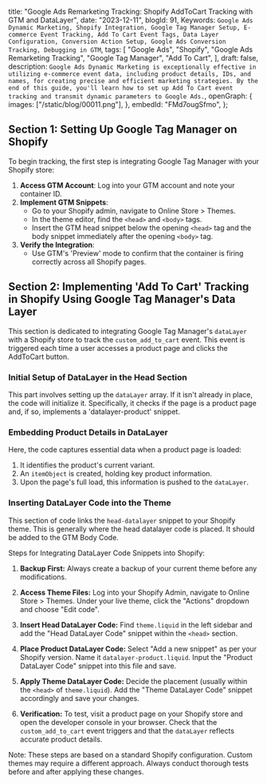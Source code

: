   title: "Google Ads Remarketing Tracking: Shopify AddToCart Tracking with GTM and DataLayer",
  date: "2023-12-11",
  blogId: 91,
  Keywords: `Google Ads Dynamic Marketing, Shopify Integration, Google Tag Manager Setup, E-commerce Event Tracking, Add To Cart Event Tags, Data Layer Configuration, Conversion Action Setup, Google Ads Conversion Tracking, Debugging in GTM`,
  tags: [
    "Google Ads",
    "Shopify",
    "Google Ads Remarketing Tracking",
    "Google Tag Manager",
    "Add To Cart",
  ],
  draft: false,
  description: `Google Ads Dynamic Marketing is exceptionally effective in utilizing e-commerce event data, including product details, IDs, and names, for creating precise and efficient marketing strategies. By the end of this guide, you'll learn how to set up Add To Cart event tracking and transmit dynamic parameters to Google Ads.`,
  openGraph: {
    images: ["/static/blog/00011.png"],
  },
  embedId: "FMd7ougSfmo",
};

## Section 1: Setting Up Google Tag Manager on Shopify

To begin tracking, the first step is integrating Google Tag Manager with your Shopify store:

1. **Access GTM Account**: Log into your GTM account and note your container ID.
2. **Implement GTM Snippets**:
   - Go to your Shopify admin, navigate to Online Store > Themes.
   - In the theme editor, find the `<head>` and `<body>` tags.
   - Insert the GTM head snippet below the opening `<head>` tag and the body snippet immediately after the opening `<body>` tag.
3. **Verify the Integration**:
   - Use GTM's 'Preview' mode to confirm that the container is firing correctly across all Shopify pages.

## Section 2: Implementing 'Add To Cart' Tracking in Shopify Using Google Tag Manager's Data Layer

This section is dedicated to integrating Google Tag Manager's `dataLayer` with a Shopify store to track the `custom_add_to_cart` event. This event is triggered each time a user accesses a product page and clicks the AddToCart button.

### Initial Setup of DataLayer in the Head Section

This part involves setting up the `dataLayer` array. If it isn't already in place, the code will initialize it. Specifically, it checks if the page is a product page and, if so, implements a 'datalayer-product' snippet.

<DataLayerCode type="addToCart" subType="head" />

### Embedding Product Details in DataLayer

Here, the code captures essential data when a product page is loaded:

1. It identifies the product's current variant.
2. An `itemObject` is created, holding key product information.
3. Upon the page's full load, this information is pushed to the `dataLayer`.

<DataLayerCode type="addToCart" subType="main" />

### Inserting DataLayer Code into the Theme

This section of code links the `head-datalayer` snippet to your Shopify theme. This is generally where the head datalayer code is placed. It should be added to the GTM Body Code.

<DataLayerCode type="addToCart" subType="theme" />

Steps for Integrating DataLayer Code Snippets into Shopify:

1. **Backup First:** Always create a backup of your current theme before any modifications.

2. **Access Theme Files:** Log into your Shopify Admin, navigate to Online Store > Themes. Under your live theme, click the "Actions" dropdown and choose "Edit code".

3. **Insert Head DataLayer Code:** Find `theme.liquid` in the left sidebar and add the "Head DataLayer Code" snippet within the `<head>` section.

4. **Place Product DataLayer Code:** Select "Add a new snippet" as per your Shopify version. Name it `datalayer-product.liquid`. Input the "Product DataLayer Code" snippet into this file and save.

5. **Apply Theme DataLayer Code:** Decide the placement (usually within the `<head>` of `theme.liquid`). Add the "Theme DataLayer Code" snippet accordingly and save your changes.

6. **Verification:** To test, visit a product page on your Shopify store and open the developer console in your browser. Check that the `custom_add_to_cart` event triggers and that the `dataLayer` reflects accurate product details.

Note: These steps are based on a standard Shopify configuration. Custom themes may require a different approach. Always conduct thorough tests before and after applying these changes.

